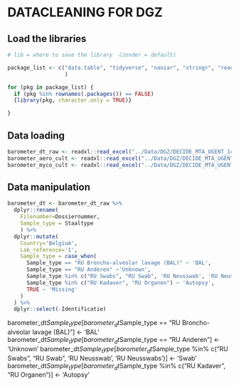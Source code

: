 # DATACLEANING FOR DGZ

## Load the libraries
```r

# lib = where to save the library  (zonder = default)

package_list <- c("data.table", "tidyverse", "naniar", "stringr", "readr",  "dplyr", "magrittr", "readxlsx"
                  )

for (pkg in package_list) {
  if (pkg %in% rownames(.packages()) == FALSE)
  {library(pkg, character.only = TRUE)}

}

```
## Data loading

```r

barometer_dt_raw <- readxl::read_excel("../Data/DGZ/DECIDE_MTA_UGENT_14nov2022.xlsx")
barometer_aero_cult <- readxl::read_excel("../Data/DGZ/DECIDE_MTA_UGENT_BAC_AERO_14nov2022.xlsx")
barometer_myco_cult <- readxl::read_excel("../Data/DGZ/DECIDE_MTA_UGENTBAC_MYCO_14nov2022.xlsx")

```

## Data manipulation 
```r
barometer_dt <- barometer_dt_raw %>% 
  dplyr::rename(
    Filenumber=Dossiernummer, 
    Sample_type = Staaltype
    ) %>%
  dplyr::mutate(
    Country='Belgium',
    Lab_reference='1', 
    Sample_type = case_when(
      Sample_type == "RU Broncho-alveolar lavage (BAL)" ~ 'BAL', 
      Sample_type == "RU Anderen" ~'Unknown',
      Sample_type %in% c("RU Swabs", "RU Swab", 'RU Neusswab', 'RU Neusswabs') ~ 'Swab',
      Sample_type %in% c("RU Kadaver", "RU Organen") ~ 'Autopsy',
      TRUE ~ 'Missing'
    )
  ) %>% 
  dplyr::select(-Identificatie) 

```

barometer_dt$Sample_type[barometer_dt$Sample_type == "RU Broncho-alveolar lavage (BAL)"] <- 'BAL'
barometer_dt$Sample_type[barometer_dt$Sample_type == "RU Anderen"] <- 'Unknown'
barometer_dt$Sample_type[barometer_dt$Sample_type %in% c("RU Swabs", "RU Swab", 'RU Neusswab', 'RU Neusswabs')] <- 'Swab'
barometer_dt$Sample_type[barometer_dt$Sample_type %in% c("RU Kadaver", "RU Organen")] <- 'Autopsy'

